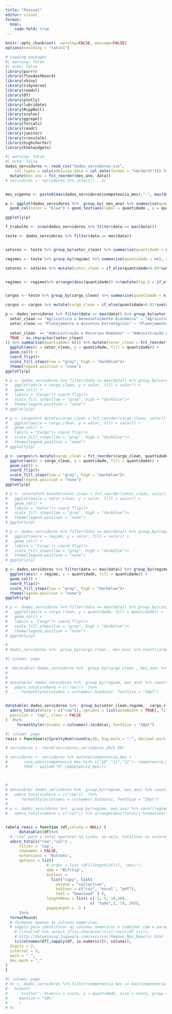 ---
title: "Pessoal"
editor: visual
format:
  html:
    code-fold: true
---

```{r}
knitr::opts_chunk$set(  warning=FALSE, message=FALSE)
options(encoding = "latin1")
```

```{r}
# Loading packages
#| warning: false
#| echo: false
library(purrr)
library(flexdashboard)
library(shiny)
library(tidyverse)
library(readxl)
library(DT)
library(plotly)
library(lubridate)
library(RcppRoll)
library(scales)
library(ggrepel)
library(forcats)
library(readr)
library(janitor)
library(crosstalk)
library(highcharter)
library(htmlwidgets)


```

```{r}
#| warning: false
#| echo: false
dados_servidores <- read_csv("dados_servidores.csv", 
    col_types = cols(admissao_data = col_date(format = "%d/%m/%Y"))) %>%
  mutate(mes_ano = fct_reorder(mes_ano, data))
# servidores <- servidores %>% select(!...1)


mes_vigente <- paste0(max(dados_servidores$competencia_mes),"-", max(dados_servidores$competencia_ano))


```

```{r}
p <- ggplot(dados_servidores %>%  group_by( mes_ano) %>% summarise(quantidade = n()) , aes(x = mes_ano,y = quantidade )) + 
  geom_col(color = "blue") + geom_text(aes(label = quantidade , y = quantidade + 25))

ggplotly(p)
```

```{r}
f_trabalho <- nrow(dados_servidores %>% filter(data == max(data)))

teste <- dados_servidores %>% filter(data == max(data))


setores <- teste %>% group_by(setor_clean) %>% summarise(quantidade = n(), valor = sum(total_rendimentos))

regimes <- teste %>% group_by(regime) %>% summarise(quantidade = n(), valor = sum(total_rendimentos))

setores <- setores %>% mutate(setor_clean = if_else(quantidade>0.04*sum(quantidade), setor_clean,"demais"))%>% arrange(desc(quantidade))%>%mutate(top_4 = if_else(setor_clean %in% c(head(setores$setor_clean,4)), setor_clean, "demais"))


regimes <- regimes%>% arrange(desc(quantidade)) %>%mutate(top_4 = if_else(regime %in% c(head(regimes$regime,4)), regime, "demais"))


cargos <- teste %>% group_by(cargo_clean) %>% summarise(quantidade = n(), valor = sum(total_rendimentos))

cargos <- cargos %>% mutate(cargo_clean = if_else(quantidade>0.01*sum(quantidade), cargo_clean,"demais")) %>% arrange(desc(quantidade))%>%mutate(top_4 = if_else(cargo_clean %in% c(head(cargos$cargo_clean,4)), cargo_clean, "demais"))
```

```{r}

p <- dados_servidores %>% filter(data == max(data)) %>% group_by(setor_clean)%>% mutate(setor_clean = case_when(
  setor_clean == "Agricultura e Desenvolvimento Econômico" ~ "Agricultura e Desenv. Eco.",
  setor_clean == "Planejamento e Assuntos Estratégicos" ~ "Planejamento e Ass. Estrat.",
  
  setor_clean  == "Administração e Recursos Humanos" ~ "Administração e RH",
  TRUE ~ as.character(setor_clean)
)) %>% summarise(quantidade= n()) %>% mutate(setor_clean = fct_reorder(setor_clean, quantidade))  %>%
  ggplot(aes(x = setor_clean, y = quantidade, fill = quantidade)) +
  geom_col() + 
  coord_flip()+
  scale_fill_steps(low = "gray", high = "darkblue")+
  theme(legend.position = "none")  
ggplotly(p)
```

```{r}
# p <- dados_servidores %>% filter(data == max(data)) %>% group_by(cargo_clean) %>% summarise(valor = sum(total_rendimentos)) %>% mutate(cargo_clean = fct_reorder(cargo_clean, valor)) %>% arrange(cargo_clean)%>%  tail(n=10) %>%
#   ggplot(aes(x = cargo_clean, y = valor, fill = valor)) +
#   geom_col() + 
#   labs(x = "Cargo")+ coord_flip()+
#   scale_fill_steps(low = "gray", high = "darkblue")+
#   theme(legend.position = "none")  
# ggplotly(p)


```

```{r}
# p <- cargos%>% mutate(cargo_clean = fct_reorder(cargo_clean, valor)) %>% arrange(cargo_clean) %>%
#   ggplot(aes(x = cargo_clean, y = valor, fill = valor)) +
#   geom_col() + 
#   labs(x = "Cargo")+ coord_flip()+
#   scale_fill_steps(low = "gray", high = "darkblue")+
#   theme(legend.position = "none")  
# ggplotly(p)

p <- cargos%>% mutate(cargo_clean = fct_reorder(cargo_clean, quantidade)) %>% arrange(cargo_clean) %>%
  ggplot(aes(x = cargo_clean, y = quantidade, fill = quantidade)) +
  geom_col() + 
  coord_flip()+
  scale_fill_steps(low = "gray", high = "darkblue")+
  theme(legend.position = "none")  
ggplotly(p)
```

```{r}
# p <- setores%>% mutate(setor_clean = fct_reorder(setor_clean, valor)) %>% arrange(setor_clean) %>%
#   ggplot(aes(x = setor_clean, y = valor, fill = valor)) +
#   geom_col() + 
#   labs(x = "Setor")+ coord_flip()+
#   scale_fill_steps(low = "gray", high = "darkblue")+
#   theme(legend.position = "none")  
# ggplotly(p)
```

```{r}
# p <- dados_servidores %>% filter(data == max(data)) %>% group_by(regime) %>% summarise(valor = sum(total_rendimentos)) %>% mutate(regime = fct_reorder(regime, valor))  %>%
#   ggplot(aes(x = regime, y = valor, fill = valor)) +
#   geom_col() + 
#   labs(x = "Cargo")+ coord_flip()+
#   scale_fill_steps(low = "gray", high = "darkblue")+
#   theme(legend.position = "none")  
# ggplotly(p)
```

```{r}
p <- dados_servidores %>% filter(data == max(data)) %>% group_by(regime) %>% summarise(quantidade = n()) %>% mutate(regime = fct_reorder(regime, quantidade))  %>%
  ggplot(aes(x = regime, y = quantidade, fill = quantidade)) +
  geom_col() + 
  coord_flip()+
  scale_fill_steps(low = "gray", high = "darkblue")+
  theme(legend.position = "none")  
ggplotly(p)
```

```{r}
# p <- dados_servidores %>% filter(data == max(data)) %>% group_by(cargo_clean) %>% summarise(quantidade = n()) %>% mutate(cargo_clean = fct_reorder(cargo_clean, quantidade))  %>% arrange(cargo_clean)%>%  tail(n=10)  %>%
#   ggplot(aes(x = cargo_clean, y = quantidade, fill = quantidade)) +
#   geom_col() + 
#   labs(x = "Cargo")+ coord_flip()+
#   scale_fill_steps(low = "gray", high = "darkblue")+
#   theme(legend.position = "none")  
# ggplotly(p)

```

```{r}
# 
# dados_servidores %>%  group_by(cargo_clean , mes_ano) %>% count(cargo_clean) %>% pivot_wider(names_from = mes_ano, values_from = n)
```

```{r}
#| column: page

#  datatable( dados_servidores %>%  group_by(cargo_clean , mes_ano) %>% count(cargo_clean) %>% pivot_wider(names_from = mes_ano, values_from = n))
#  
#  
# datatable( dados_servidores %>%  group_by(regime, mes_ano) %>% count(regime) %>% pivot_wider(names_from = mes_ano, values_from = n)%>%
#   adorn_totals(where = c("row"))  )%>% 
#      formatStyle(columns = colnames(.$x$data), fontSize = "10pt")


datatable( dados_servidores %>%  group_by(setor_clean,regime,  cargo_clean, mes_ano) %>% summarise(quantidade = n()) %>% arrange(mes_ano) %>% pivot_wider(names_from = mes_ano, values_from = quantidade)%>%
  adorn_totals(where = c("row")), options = list(autoWidth = TRUE), filter = list(
  position = 'top', clear = FALSE
)  )%>% 
     formatStyle(columns = colnames(.$x$data), fontSize = "10pt")
```

```{r}
#| column: page
reais = function(x){prettyNum(round(x,0), big.mark = ".", decimal.mark = ",")}

# servidores <- rbind(servidores,servidores_2022_09) 

# servidores <- servidores %>% mutate(competencia_mes =
#       case_when(competencia_mes %in% c("10","11","12")~ competencia_mes,
#       TRUE ~ paste0("0",competencia_mes)))



# 
# datatable( dados_servidores %>%  group_by(regime, mes_ano) %>% count(regime) %>% pivot_wider(names_from = mes_ano, values_from = n)%>%
#   adorn_totals(where = c("row"))  )%>% 
#      formatStyle(columns = colnames(.$x$data), fontSize = "10pt")
# 
# p <- dados_servidores %>%  group_by(regime, mes_ano) %>% count(regime) %>% pivot_wider(names_from = mes_ano, values_from = n) %>%
#   adorn_totals(where = c("col")) %>% arrange(desc(Total)) %>%mutate(top_4 = if_else(regime %in% c(head(regimes$regime,4)), regime, "demais"))  



```

```{r}

tabela_reais = function (df,coluna = NULL) {
      datatable((df)%>%
  # "row" para o total aparecer na linha, ou seja, totalizar os valores de uma coluna
  adorn_totals("row","col") ,
      filter = 'top', 
      rownames = FALSE,
      extensions = 'Buttons',
      options = list( 
                  # order = list (df[(length(df))], 'desc'),
                  dom = "Blfrtip",
                  buttons = 
                    list("copy", list(
                      extend = "collection",
                      buttons = c("csv", "excel", "pdf"),
                      text = "Download" ) ),
                  lengthMenu = list( c(-1, 5, 10,20),
                                     c( "tudo",5, 10, 20)),
                  pageLength = -1 )
      )%>%
  formatRound(
  # formatar apenas as colunas numericas.
  # sapply para identificar as colunas numericas e combinar com o parametro COLUNA
    # ((ncol(df %>% select_if(is.character))+1):(ncol(df )+1)),
    # http://datamining.togaware.com/survivor/Remove_Non_Numeric.html
    (c(colnames(df[,sapply(df, is.numeric)]), coluna)),
  digits = 2,
  interval = 3,
  mark = ".",
  dec.mark = ","
) 
}


```

```{r}
#| column: page
# hc <- dados_servidores %>% filter(competencia_mes == max(competencia_mes)) %>% group_by(setor_clean) %>% summarise(custo = sum (total_rendimentos), quantidade = n()) %>% 
#   hchart(
#     'scatter', hcaes(x = custo, y = quantidade, size = custo, group = setor_clean),
#     maxSize = "10%"
#     )
# hc
```
